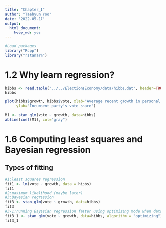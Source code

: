 ```yaml
---
title: "Chapter_1"
author: "Taehyun Yoo"
date: '2022-05-17'
output: 
  html_document: 
    keep_md: yes
---
```


```r
#Load packages
library("Rcpp")
library("rstanarm")
```

# 1.2 Why learn regression?
```r
hibbs <- read.table("../../ElectionsEconomy/data/hibbs.dat", header=TRUE)
hibbs

plot(hibbs$growth, hibbs$vote, xlab="Average recent growth in personal income",
     ylab="Incumbent party's vote share")

M1 <- stan_glm(vote ~ growth, data=hibbs)
abline(coef(M1), col="gray")
```

# 1.6 Computing least squares and Bayesian regression
## Types of fitting
```r
#1:least squares regression
fit1 <- lm(vote ~ growth, data = hibbs)
fit1
#2:maximum likelihood (maybe later)
#3:Bayesian regression
fit3 <- stan_glm(vote ~ growth, data=hibbs)
fit3
#3-1:running Bayesian regression faster using optimizing mode when dataset is large
fit3_1 <- stan_glm(vote ~ growth, data=hibbs, algorithm = "optimizing")
fit3_1
```
